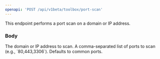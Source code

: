 ```yaml
---
openapi: 'POST /api/v1beta/toolbox/port-scan'
---
```


This endpoint performs a port scan on a domain or IP address.

### Body

<ParamField body="domain" type="string" required>
  The domain or IP address to scan.
</ParamField>
<ParamField body="ports" type="string">
  A comma-separated list of ports to scan (e.g., `80,443,3306`). Defaults to common ports.
</ParamField> 
